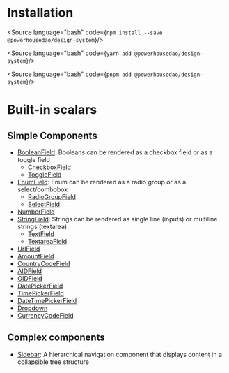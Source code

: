 
<Meta title="Document Engineering/Getting started" />

# Installation

<Source language="bash" code={`
npm install --save @powerhousedao/design-system
`}/>

<Source language="bash" code={`
yarn add @powerhousedao/design-system
`}/>

<Source language="bash" code={`
pnpm add @powerhousedao/design-system
`}/>

# Built-in scalars

## Simple Components

- [BooleanField](?path=/docs/document-engineering-scalars-boolean-field--readme): Booleans can be rendered as a checkbox field or as a toggle field
  - [CheckboxField](?path=/docs/document-engineering-fragments-checkbox-field--readme)
  - [ToggleField](?path=/docs/document-engineering-fragments-toggle-field--readme)
- [EnumField](?path=/docs/document-engineering-scalars-enum-field--readme): Enum can be rendered as a radio group or as a select/combobox
  - [RadioGroupField](?path=/docs/document-engineering-fragments-radiogroupfield--readme)
  - [SelectField](?path=/docs/document-engineering-fragments-selectfield--readme)
- [NumberField](?path=/docs/document-engineering-scalars-number-field--readme)
- [StringField](?path=/docs/document-engineering-scalars-string-field--readme): Strings can be rendered as single line (inputs) or multiline strings (textarea)
  - [TextField](?path=/docs/document-engineering-fragments-textfield--readme)
  - [TextareaField](?path=/docs/document-engineering-fragments-textareafield--readme)
- [UrlField](?path=/docs/document-engineering-scalars-url-field--readme)
- [AmountField](?path=/docs/document-engineering-scalars-amount-field--readme)
- [CountryCodeField](?path=/docs/document-engineering-scalars-country-code-field--readme)
- [AIDField](?path=/docs/document-engineering-scalars-aid-field--readme)
- [OIDField](?path=/docs/document-engineering-scalars-oid-field--readme)
- [DatePickerField](?path=/docs/document-engineering-scalars-date-field--readme)
- [TimePickerField](?path=/docs/document-engineering-scalars-timepickerfield--readme)
- [DateTimePickerField](?path=/docs/document-engineering-scalars-datetimepickerfield--readme)
- [Dropdown](?path=/docs/document-engineering-data-display-dropdown--readme)
- [CurrencyCodeField](?path=/docs/document-engineering-scalars-currency-code-field--readme)








## Complex components

- [Sidebar](?path=/docs/document-engineering-navigation-sidebar--readme): A hierarchical navigation component that displays content in a collapsible tree structure
